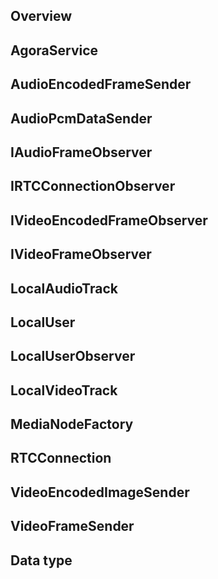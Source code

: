<PlatformWrapper platform="python">


## Overview

<Overview />

## AgoraService

<AgoraService />

## AudioEncodedFrameSender

<AudioEncodedFrameSender />

## AudioPcmDataSender

<AudioPcmDataSender />

## IAudioFrameObserver

<IAudioFrameObserver />

## IRTCConnectionObserver

<IRTCConnectionObserver />

## IVideoEncodedFrameObserver

<IVideoEncodedFrameObserver />

## IVideoFrameObserver

<IVideoFrameObserver />

## LocalAudioTrack

<LocalAudioTrack />

## LocalUser

<LocalUser />

## LocalUserObserver

<LocalUserObserver />

## LocalVideoTrack

<LocalVideoTrack />

## MediaNodeFactory

<MediaNodeFactory />

## RTCConnection

<RTCConnection />

## VideoEncodedImageSender

<VideoEncodedImageSender />

## VideoFrameSender

<VideoFrameSender />

## Data type

<ClassEnum />

</PlatformWrapper>